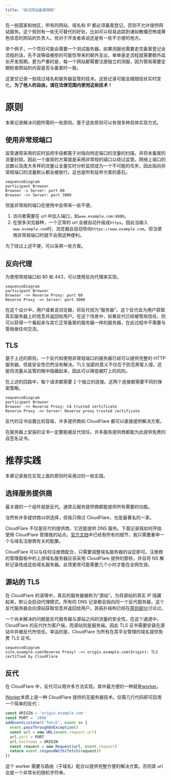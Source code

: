 ```yaml
---
title: '绕过网站备案限制'
---
```


在一些国家和地区，所有的网站、域名和 IP 都必须备案登记，否则不允许提供网站服务。这个规则有一些无可替代的好处，比如可以轻易追踪到诸如散播恐怖或黄色信息的网站的负责人。但对于开发者来说还是有一些不方便的地方。

举个例子，一个项目可能会需要一个测试服务器。如果测服也需要走完备案登记全流程的话，先不说等级被拒的可能性带来的额外支出，单单是走流程就需要额外延长开发周期。更为严重的是，每一个网站都需要注册独立的测服，因为管局需要定期检查网站的内容是否与备案时一致。

这里仅记录一些绕过域名和服务器监管的技术。这些记录可能会跟随现状实时变化。**为了他人的自由，请在法律范围内使用这些技术！**

# 原则

本章记录解决问题所需的一些原则。基于这些原则可以有很多种具体实现方式。

## 使用非常规端口

监管通常采用的实时监控手段都基于对指向特定端口的流量的扫描，并将未备案的流量封锁。因此一个直观的方案就是采用非常规的端口以绕过监管。网络上端口的总数以及庞大多样的流量让全量实时分析监控成为一个不可能的任务，因此指向非常规端口的流量默认都会被放行。这也是所有延申方案的基石。

```mermaid
sequenceDiagram
participant Browser
Browser -x Server: port 80
Browser ->> Server: port 3000
```

但是非常规的端口在使用中会带来一些不便。

1. 访问者需要在 url 中加入端口，如`www.example.com:8080`。
2. 在很多浏览器种，一个正常的 url 会被自动升级成`https`。因此当输入`www.example.com`时，浏览器会自动导向`https://www.example.com`。但当使用非常规端口时就不会用这种便利。

为了绕过上述不便，可以采用一些方案。

## 反向代理

为使用常规端口如 80 和 443，可以使用反向代理来实现。

```mermaid
sequenceDiagram
participant Browser
Browser ->> Reverse Proxy: port 80
Reverse Proxy ->> Server: port 3000
```

在这个设计中，用户或者说浏览器，将反代视为“服务器”。这个反代会为用户获取真实服务器上的信息并返回给用户。在这个场景中，如果反代已经被管局信任，则可以获得一个看起来与其它正常备案的服务器一样的服务器，在此过程中不需要与管局做任何交流。

## TLS

基于上述的原则，一个反代和使用非常规端口的服务器已经可以提供完整的 HTTP 服务器。但是安全性仍然没有解决。TLS 加密的意义不仅在于防范黑客入侵，还能将流量从监管的眼中隐藏起来，因此可以降低被盯上的风险。

在上述的回路中，每个请求都需要 2 个独立的连接。这两个连接都需要不同的保密策略。

```mermaid
sequenceDiagram
participant Browser
Browser ->> Reverse Proxy: CA trusted certificate
Reverse Proxy ->> Server: Reverse proxy trusted certificate
```

反代的证书设置比较容易，许多提供商如 CloudFlare 都可以直接提供解决方案。

在服务器上安装的证书一定要能被反代信任。许多服务提供商都能为此提供免费的自签名证书。

# 推荐实践

本章记录我在实现上面的原则时采用过的一些实践。

## 选择服务提供商

最关键的一个组件就是反代。通常云服务提供商都能提供所有需要的功能。

当然有许多提供商以供选择，但我只用过 CloudFlare，也是最著名的一家。

CloudFlare 不仅是反代的提供商，它还能提供 DNS 服务。下面记录我如何开始使用 CloudFlare 管理我的站点。[官方文档][cf]中已经有所有的细节，我只需要重申一个与域名注册商有关的配置。

CloudFlare 可以与任何注册商配合，只需要调整域名服务器的设定即可。注册商的管理面板中的上游域名服务器应该采用 CloudFlare 提供的那些，并且将 NS 解析记录改成这些域名服务器。此项更改可能需要几个小时才能在全网生效。

## 源站的 TLS

在 CloudFlare 的语境中，真实的服务器被称为“源站”。为将源站的真实 IP 隐藏起来，默认会启动代理模式。所有的 DNS 记录都会指向同一个反代服务器，这个反代服务器会向源站获取信息并返回给用户。其拓扑结构已经在[原则部分](#principles)讨论过。

一个尚未解决的问题是反代服务器与源站之间的流量的安全性。在这个通道中，CloudFlare 的反代作为客户端，而源站则是服务端。因此 TLS 证书需要安装在源站中并被反代所信任。幸运的是，CloudFlare 为所有在其平台管理的域名提供免费 TLS 证书。

```mermaid
sequenceDiagram
site.example.com(Reverse Proxy) ->> origin.example.com(Origin): TLS certified by CloudFlare
```

## 反代

在 CloudFlare 中，反代可以用许多方法实现。其中最方便的一种就是[worker][worker]。

[Worker][worker]本质上是一种 CloudFlare 提供的无服务器技术。仅需几行代码即可启用一个简单的反代：

```javascript
const ORIGIN = 'origin.example.com'
const PORT = `2096`
addEventListener('fetch', event => {
  event.passThroughOnException()
  const url = new URL(event.request.url)
  url.port = PORT
  url.hostname = ORIGIN
  const request = new Request(url, event.request)
  return event.respondWith(fetch(request))
})
```

这个 worker 需要与路由（子域名）配合以提供完整方便的解决方案。否则其 url 会是一个非常长的随机字符串。

[cf]: https://support.cloudflare.com/hc/en-us/articles/201720164-Creating-a-Cloudflare-account-and-adding-a-website#2YulMb5YJTVnMxgAgNWdS2
[worker]: https://workers.cloudflare.com/
[ports]: https://support.cloudflare.com/hc/en-us/articles/200169156-Identifying-network-ports-compatible-with-Cloudflare-s-proxy#:~:text=HTTPS%20ports%20supported%20by%20Cloudflare,2083
